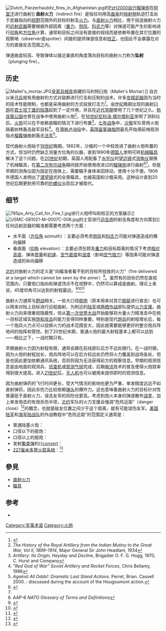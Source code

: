 [[File:Dutch_Panzerhaubitz_fires_in_Afghanistan.jpg|thumb]]的[[PzH2000自行榴弹炮|PzH2000自行榴弹炮]]在[[阿富汗战争_(2001年)|阿富汗]]进行曲射]]
'''曲射火力'''（indirect fire）是指任何用高[[曲率|曲率]]的[[抛射物|抛射物]]轨迹打击处于武器指向的[[视野|视野]]范围外的目标的射击[[火力|火力]]。与[[直射火力|直射火力]]相比，用于投送曲射火力的[[远射武器|远射武器]]需要根据外部因素（[[重力|重力]]、[[侧风|侧风]]、[[科氏力|科氏力]]等）对弹道可能产生的影响进行[[仰角|仰角]]和[[方位角|方位角]]计算，通常和目标之间没有直接的视线而是依赖布置在其它位置的观察哨（observer或spotter）间接的提供弹道信息和[[校正|校正]]，也因此不会暴露在对方的直接反击范围之内。

弹道曲度较高、导致弹体以接近垂直的角度落向目标的曲射火力称为'''坠射'''（plunging fire）。

== 历史 ==
[[File:Mallet's_mortar.JPG|thumb]][[皇家兵械库|皇家兵械库]]收藏的马利特臼炮（Mallet's Mortar）]]
自古以来[[弓兵|弓兵]]就有用曲射的方式对敌群进行打击和压制的战术。许多[[攻城武器|攻城武器]]因为当时的技术性能限制，也都是采用曲射的方式投放打击力<ref>{{cite book |url=https://books.google.com/books?id=HscIwvtkq2UC&q=The+Ancient+World+Richard+A.+Gabriel+indirect+fire&pg=PA74 |title=The Ancient World |first=Richard A. |last=Gabriel |authorlink=Richard A. Gabriel |page=74 |publisher=[[Greenwood_Press|Greenwood Press]] |year=2007 |isbn=978-0-313-33348-4 |access-date=2020-11-23 |archive-date=2021-05-18 |archive-url=https://web.archive.org/web/20210518154636/https://books.google.com/books?id=HscIwvtkq2UC&q=The+Ancient+World+Richard+A.+Gabriel+indirect+fire&pg=PA74 |dead-url=no }}</ref>。[[中世纪|中世纪]]晚期出现的曲射[[臼炮|臼炮]]在[[君士坦丁堡的陷落|君士坦丁堡的陷落]]起到了一定作用，并且在[[近代早期|近代早期]]使用了几个世纪之久。[[勃艮第公国|勃艮第公国]]也曾在战争中使用曲射火炮<ref name="ReferenceA">''The History of the Royal Artillery from the Indian Mutiny to the Great War, Vol II, 1899–1914'', Major General Sir John Headlam, 1934</ref>。在[[16世纪|16世纪]][[尼科洛·塔尔塔利亚|尼科洛·塔尔塔利亚]]发明了测斜仪后，[[火炮|火炮]]可以在不依赖直瞄的情况下进行布置<ref>''Artillery: Its Origin, Heyday and Decline'', Brigadier O. F. G. Hogg, 1970, C. Hurst and Company</ref>。[[七年战争|七年战争]]中，[[俄罗斯帝国|沙俄]]军队曾用火炮隔着树林轰击敌军目标<ref>''"Red God of War" Soviet Artillery and Rocket Forces'', Chris Bellamy, 1986</ref>。在[[滑铁卢战役|滑铁卢战役]]中，[[英国皇家炮兵|英国皇家骑炮团]]最先开始用前哨观测指点[[榴霰弹|榴霰弹]]曲射轰击[[法兰西第一帝国|法军]]<ref>''Against All Odds!: Dramatic Last Stand Actions''. Perret, Brian. Cassell 2000. {{ISBN|978-0-304-35456-6}}: discussed during the account of the Hougoumont action.</ref>。

现代曲射火炮始于[[19世纪|19世纪]]晚期。1882年，沙俄的一个中校改进了曲射火炮布置的方式，但当时仍然缺乏测量方位角的仪器，直到1890年[[德意志帝国|德国人]]发明可转[[机械瞄具|机械瞄具]]解决了这个问题。在[[20世纪|20世纪]]初期，英国人用配备了[[水平仪|水平仪]]的[[望远镜|望远镜]]式[[测角仪|测角仪]]替换了机械瞄具，在[[第二次布尔战争|第二次布尔战争]]期间就开始使用改进过的[[榴弹炮|榴弹炮]]进行曲射<ref name="Evolution">{{Cite book|url=https://books.google.com/books?id=5dmYQPNfGFsC&pg=PA30|title=The Evolution of Indirect Fire|author=Frank W. Sweet|pages=28–33|isbn=0-939479-20-6|publisher=Backintyme|year=2000|access-date=2020-11-23|archive-date=2016-05-20|archive-url=https://web.archive.org/web/20160520022346/https://books.google.com/books?id=5dmYQPNfGFsC&pg=PA30|dead-url=no}}</ref><ref name="ReferenceA"/>。但是早期的测角仪因为固定在炮体上，需要瞄手身体来回转动，使用十分不便。1906年德国人发明出了[[潜望镜|潜望镜]]式的全景瞄具，也被英国和沙俄采用。这种设计直到20世纪后期更耐用可靠的[[陀螺仪|陀螺仪]]出现后才被取代。

== 细节 ==
[[File:785px_Arty_Call_for_Fire_1.jpg|thumb]]进行火炮呼叫和校正的方案展示]]
[[File:USMC-081021-M-0007C-008.jpg|thumb]]的士官进行[[迫击炮|迫击炮]]的射击角度和方向策划]]
任何远射武器的瞄准都需要考虑两个方面：
* 水平面（[[方位角|方位角]] azimuth）：主要必须考虑[[侧风|侧风]]和[[科氏力|科氏力]]可能对弹道造成的横向偏移
* 垂直面（[[仰角|仰角]] elevation）：主要必须在顾及[[重力|重力]]和目标距离的情况下考虑[[相对高度|相对高度]]、弹体[[质量|质量]]和[[枪口初速|初速]]、[[空气密度|空气密度]]和[[湿度|湿度]]（影响[[空气阻力|空气阻力]]）等因素可能对弹道造成的纵向偏移

[[北约|北约]]对曲射火力的定义是“向瞄准者看不到的目标所投放的火力”（fire delivered at a target which cannot be seen by the aimer）<ref>AAP-6 ''NATO Glossary of Terms and Definitions''</ref>。虽然有的目标仍然在直视范围内，只要炮口指向和弹道顶点不在视野中，仍然可以算成是曲射。理论上来说，45度仰角可以达到的射程最远。<ref>{{cite book|url=https://books.google.com/books?id=EuXwNgfI5SwC&pg=PA196|title=Lightning Over Water: Sharpening America's Light Forces for Rapid-Reaction Missions|author=John Matsumura|page=196|publisher=Rand Corporation|year=2000|isbn=0-8330-2845-6|access-date=2020-11-23|archive-date=2017-04-15|archive-url=https://web.archive.org/web/20170415111554/https://books.google.com/books?id=EuXwNgfI5SwC&pg=PA196|dead-url=no}}</ref><ref>{{cite book|url=https://books.google.com/books?id=I5-I-AaTNYMC&pg=PA24|title=When Reason Fails: Portraits of Armies at War: America, Britain, Israel and the Future|author=Michael Goodspeed|page=24|publisher=Greenwood Publishing Group|year=2002|isbn=0-275-97378-6|access-date=2020-11-23|archive-date=2017-04-15|archive-url=https://web.archive.org/web/20170415111611/https://books.google.com/books?id=I5-I-AaTNYMC&pg=PA24|dead-url=no}}</ref><ref>{{cite book|url=https://books.google.com/books?id=AoIsUnTgQHQC&pg=PA242|title=Artillery: An Illustrated History of its Impact|author=Jeff Kinard|page=242|isbn=978-1-85109-556-8|publisher=ABC-CLIO|year=2007|access-date=2020-11-23|archive-date=2017-04-15|archive-url=https://web.archive.org/web/20170415112726/https://books.google.com/books?id=AoIsUnTgQHQC&pg=PA242|dead-url=no}}</ref>

曲射火力通常与[[野战|野战]]相关。一些大口径[[舰炮|舰炮]]（原本用来对其它[[舰艇|舰艇]]进行直击）也可以用来对陆上目标进行远程曲射，为附近的[[陆军|陆军]]或[[两栖作战|两栖作战]]部队提供[[火力支援|火力支援]]。曲射火力向来很重视隐蔽性，但从[[第一次世界大战|第一次世界大战]]开始能够将大量火力精准击中在统一目标区域实施[[饱和攻击|饱和攻击]]的能力变得同样重要。特别是现代[[炮兵|炮兵]]的射程增长后，每一个炮兵火力点可以投掷火力的战术范围变大，因此就需要能够更好的整合炮兵阵地间的指挥和管控。到了20世纪末期，普通火炮的最大射程基本上都可以达到{{convert|24|-|30|km}}——相比之下，一战时期只有{{convert|8|km|0}}。

早期曲射火力因为射程有限，通常会跟在前线部队后方不远处随行。在一战时期，因为火炮的射程加长，炮兵阵地可以在后方较远处仍然将火力覆盖到战场各处，但是也因此更加依赖通讯系统，否则将因为无法获得前方的观察信息。早期的观测信息是由地面的观测兵、[[侦查机|侦查机]]或[[观测气球|观测气球]]完成，后期[[电讯|电讯]]技术的普及使得火炮效率得到很大提高。进入[[21世纪|21世纪]]后，[[无人机|无人机]]也可以被用来提供即时的观测信息。

因为曲射弹药的飞行时间更长，受大气情况的影响也更为严重，单发精度远远不如直射弹药，因此杀伤力比较依赖[[弹头|弹头]]的爆炸力。这也意味着曲射火力的目标针对性普遍低于直射火力，误击友军的风险也更高。考虑到炮火本身的弹道散布[[误差|误差]]，加上单发炮击的有效杀伤半径，[[北约|北约]]军队的火力支援会强调“危险近距”（danger close）<ref name="global-fm6-30-dnger-clse">{{cite web |work=FM 6-30: Tactics, Techniques, and Procedures For Observed Fire |url=https://www.globalsecurity.org/military/library/policy/army/fm/6-30/f630_5.htm#REF32h4 |publisher=US Department of the Army |accessdate=8 May 2020 |title=Chapter 4: Call for Fire, 4-6. Method of Engagement |date=16 July 1991 |via=globalsecurity.com |archive-date=2021-02-28 |archive-url=https://web.archive.org/web/20210228004832/https://www.globalsecurity.org/military/library/policy/army/fm/6-30/f630_5.htm#REF32h4 |dead-url=no }}</ref>的概念，也就是敌友位置之间少于这个距离，就有可能误伤友军。[[美国陆军|美国陆军]]和[[美国海军陆战队|海军陆战队]]的作战教程中“危险近距”的范围定义通常是：
* 普通陆基火炮：{{convert|600|m|yd}}
* 口径{{convert|5|in}}以下的舰炮：{{convert|750|m|yd}}
* 口径{{convert|5|in}}以上的舰炮：{{convert|1000|m|yd}}
* 发射[[集束炸弹|集束弹]]的[[Mk_7_16英寸舰炮|{{convert]]：{{convert|2000|m|yd}}
* [[M270多管火箭系统|227毫米多管火箭系统]]：{{convert|2000|m|yd}}<ref name="glbl-scty-fm6-60-mlrs">{{cite web |work=FM 6-60: Tactics, Techniques, and Procedures For Multiple Launch  Rocket System (MLRS) Operations |url=http://www.globalsecurity.org/military/library/policy/army/fm/6-60/Ch3.htm |publisher=Department of the Army, US Marine Corp |accessdate=8 May 2020 |title=Chapter 3: Employment, Close Operations |date=23 April 1996 |via=globalsecurity.com |archive-date=2017-09-07 |archive-url=https://web.archive.org/web/20170907131706/http://www.globalsecurity.org/military/library/policy/army/fm/6-60/Ch3.htm |dead-url=no }}</ref>

== 參見 ==
* [[直射火力|直射火力]]
*[[瞄具|瞄具]]

== 参考 ==
{{Reflist}}
* {{cite book|url=https://books.google.com/books?id=GsggAAAAMAAJ|author=Chris Bellamy|title=Red God of War" Soviet Artillery and Rocket Forces|publisher=Brassey's|year=1986|isbn=0-08-031200-4|access-date=2020-11-23|archive-date=2017-04-15|archive-url=https://web.archive.org/web/20170415112141/https://books.google.com/books?id=GsggAAAAMAAJ|dead-url=no}}

[[Category:军事术语|Category:军事术语]]
[[Category:火炮|Category:火炮]]